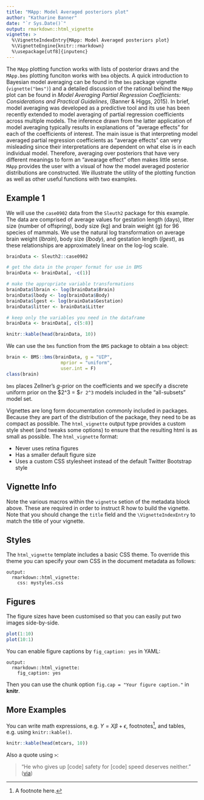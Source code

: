```yaml
---
title: "MApp: Model Averaged posteriors plot"
author: "Katharine Banner"
date: "`r Sys.Date()`"
output: rmarkdown::html_vignette
vignette: >
  %\VignetteIndexEntry{MApp: Model Averaged posteriors plot}
  %\VignetteEngine{knitr::rmarkdown}
  %\usepackage[utf8]{inputenc}
---
```


The `MApp` plotting function works with lists of posterior draws and the `MApp.bms` plotting funciton works with `bma` objects. A quick introduction to Bayesian model averaging can be found in the `bms` package vignette (`vignette("bms")`) and a detailed discussion of the rational behind the `MApp` plot can be found in _Model Averaging Partial Regression Coefficients: Considerations and Practical Guidelines_, (Banner & Higgs, 2015). In brief, model averaging was developed as a predictive tool and its use has been recently extended to model averaging of partial regression coefficients across multiple models. The inference drawn from the latter application of model averaging typically results in explanations of "average effects" for each of the coefficients of interest. The main issue is that interpreting model averaged partial regression coefficients as "average effects" can very misleading since their interpretations are dependent on what else is in each individual model. Therefore, averaging over posteriors that have very different meanings to form an "avearage effect" often makes little sense. `MApp` provides the user with a visual of how the model averaged posterior distributions are constructed. We illustrate the utility of the plotting function as well as other useful functions with two examples.

## Example 1

We will use the `case0902` data from the `Sleuth2` package for this example. The data are comprised of average values for gestation length (days), litter size (number of offspring), body size (kg) and brain weight (g) for 96 species of mammals. We use the natural log transformation on average brain weight (_lbrain_), body size (_lbody_), and gestation length (_lgest_), as these relationships are approximately linear on the log-log scale. 

```r
brainData <- Sleuth2::case0902

# get the data in the proper format for use in BMS
brainData <- brainData[, -c(1)]

# make the appropriate variable transformations
brainData$lbrain <- log(brainData$Brain)
brainData$lbody <- log(brainData$Body)
brainData$lgest <- log(brainData$Gestation)
brainData$litter <- brainData$Litter

# keep only the variables you need in the dataframe
brainData <- brainData[, c(5:8)]

knitr::kable(head(brainData, 10))
```

We can use the `bms` function from the `BMS` package to obtain a `bma` object: 

```r
brain <- BMS::bms(brainData, g = "UIP", 
                    mprior = "uniform", 
                    user.int = F)
class(brain)
```

`bms` places Zellner's $g$-prior on the coefficients and we specify a discrete uniform prior on the  $2^3 = $`r 2^3` models included in the "all-subsets" model set. 



Vignettes are long form documentation commonly included in packages. Because they are part of the distribution of the package, they need to be as compact as possible. The `html_vignette` output type provides a custom style sheet (and tweaks some options) to ensure that the resulting html is as small as possible. The `html_vignette` format:

- Never uses retina figures
- Has a smaller default figure size
- Uses a custom CSS stylesheet instead of the default Twitter Bootstrap style

## Vignette Info

Note the various macros within the `vignette` setion of the metadata block above. These are required in order to instruct R how to build the vignette. Note that you should change the `title` field and the `\VignetteIndexEntry` to match the title of your vignette.

## Styles

The `html_vignette` template includes a basic CSS theme. To override this theme you can specify your own CSS in the document metadata as follows:

    output: 
      rmarkdown::html_vignette:
        css: mystyles.css

## Figures

The figure sizes have been customised so that you can easily put two images side-by-side. 

```r
plot(1:10)
plot(10:1)
```

You can enable figure captions by `fig_caption: yes` in YAML:

    output:
      rmarkdown::html_vignette:
        fig_caption: yes

Then you can use the chunk option `fig.cap = "Your figure caption."` in **knitr**.

## More Examples

You can write math expressions, e.g. $Y = X\beta + \epsilon$, footnotes^[A footnote here.], and tables, e.g. using `knitr::kable()`.

```r
knitr::kable(head(mtcars, 10))
```

Also a quote using `>`:

> "He who gives up [code] safety for [code] speed deserves neither."
([via](https://twitter.com/hadleywickham/status/504368538874703872))
